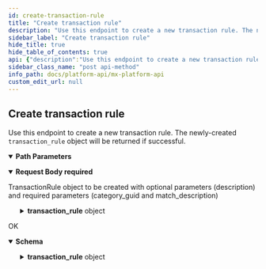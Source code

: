 ```yaml
---
id: create-transaction-rule
title: "Create transaction rule"
description: "Use this endpoint to create a new transaction rule. The newly-created `transaction_rule` object will be returned if successful."
sidebar_label: "Create transaction rule"
hide_title: true
hide_table_of_contents: true
api: {"description":"Use this endpoint to create a new transaction rule. The newly-created `transaction_rule` object will be returned if successful.","operationId":"createTransactionRule","parameters":[{"description":"The unique id for a `user`.","example":"USR-fa7537f3-48aa-a683-a02a-b18940482f54","in":"path","name":"user_guid","required":true,"schema":{"type":"string"}}],"requestBody":{"content":{"application/json":{"schema":{"properties":{"transaction_rule":{"properties":{"category_guid":{"example":"CAT-b1de2a04-db08-b6ed-f6fe-ca2f5b11c2d0","type":"string"},"description":{"example":"Wal-mart food storage","type":"string"},"match_description":{"example":"Wal-mart","type":"string"}},"required":["category_guid","match_description"],"type":"object"}},"type":"object"}}},"description":"TransactionRule object to be created with optional parameters (description) and required parameters (category_guid and match_description)","required":true},"responses":{"200":{"content":{"application/vnd.mx.api.v1+json":{"schema":{"properties":{"transaction_rule":{"properties":{"category_guid":{"example":"CAT-b1de2a04-db08-b6ed-f6fe-ca2f5b11c2d0","nullable":true,"type":"string"},"created_at":{"example":"2018-10-02T22:00:50+00:00","nullable":true,"type":"string"},"description":{"example":"Wal-mart food storage","nullable":true,"type":"string"},"guid":{"example":"TXR-a080e0f9-a2d4-4d6f-9e03-672cc357a4d3","nullable":true,"type":"string"},"match_description":{"example":"Wal-mart","nullable":true,"type":"string"},"updated_at":{"example":"2018-10-02T23:54:40+00:00","nullable":true,"type":"string"},"user_guid":{"example":"USR-22fc3203-b3e6-8340-43db-8e50b2f56995","nullable":true,"type":"string"}},"type":"object"}},"type":"object"}}},"description":"OK"}},"tags":["users"],"method":"post","path":"/users/{user_guid}/transaction_rules","servers":[{"url":"https://api.mx.com"},{"url":"https://int-api.mx.com"}],"security":[{"basicAuth":[]}],"securitySchemes":{"basicAuth":{"scheme":"basic","type":"http"}},"jsonRequestBodyExample":{"transaction_rule":{"category_guid":"CAT-b1de2a04-db08-b6ed-f6fe-ca2f5b11c2d0","description":"Wal-mart food storage","match_description":"Wal-mart"}},"info":{"contact":{"name":"MX Platform API","url":"https://www.mx.com/products/platform-api"},"description":"The MX Platform API is a powerful, fully-featured API designed to make aggregating and enhancing financial data easy and reliable. It can seamlessly connect your app or website to tens of thousands of financial institutions.","title":"MX Platform API","version":"0.1.0"},"postman":{"name":"Create transaction rule","description":{"content":"Use this endpoint to create a new transaction rule. The newly-created `transaction_rule` object will be returned if successful.","type":"text/plain"},"url":{"path":["users",":user_guid","transaction_rules"],"host":["{{baseUrl}}"],"query":[],"variable":[{"disabled":false,"description":{"content":"(Required) The unique id for a `user`.","type":"text/plain"},"type":"any","value":"","key":"user_guid"}]},"header":[{"key":"Content-Type","value":"application/json"},{"key":"Accept","value":"application/vnd.mx.api.v1+json"}],"method":"POST","body":{"mode":"raw","raw":"\"\"","options":{"raw":{"language":"json"}}}}}
sidebar_class_name: "post api-method"
info_path: docs/platform-api/mx-platform-api
custom_edit_url: null
---
```



## Create transaction rule



Use this endpoint to create a new transaction rule. The newly-created `transaction_rule` object will be returned if successful.

<details style={{"marginBottom":"1rem"}} data-collapsed={false} open={true}><summary style={{}}><strong>Path Parameters</strong></summary><div><ul><ParamsItem className={"paramsItem"} param={{"description":"The unique id for a `user`.","example":"USR-fa7537f3-48aa-a683-a02a-b18940482f54","in":"path","name":"user_guid","required":true,"schema":{"type":"string"}}}></ParamsItem></ul></div></details><MimeTabs><TabItem label={"application/json"} value={"application/json-schema"}><details style={{}} data-collapsed={false} open={true}><summary style={{"textAlign":"left"}}><strong>Request Body</strong><strong style={{"fontSize":"var(--ifm-code-font-size)","color":"var(--openapi-required)"}}> required</strong></summary><div style={{"textAlign":"left","marginLeft":"1rem"}}><div style={{"marginTop":"1rem","marginBottom":"1rem"}}>

TransactionRule object to be created with optional parameters (description) and required parameters (category_guid and match_description)

</div></div><ul style={{"marginLeft":"1rem"}}><SchemaItem collapsible={true} className={"schemaItem"}><details style={{}}><summary style={{}}><strong>transaction_rule</strong><span style={{"opacity":"0.6"}}> object</span></summary><div style={{"marginLeft":"1rem"}}><SchemaItem collapsible={false} name={"category_guid"} required={true} schemaName={"string"} qualifierMessage={undefined} schema={{"example":"CAT-b1de2a04-db08-b6ed-f6fe-ca2f5b11c2d0","type":"string"}}></SchemaItem><SchemaItem collapsible={false} name={"description"} required={false} schemaName={"string"} qualifierMessage={undefined} schema={{"example":"Wal-mart food storage","type":"string"}}></SchemaItem><SchemaItem collapsible={false} name={"match_description"} required={true} schemaName={"string"} qualifierMessage={undefined} schema={{"example":"Wal-mart","type":"string"}}></SchemaItem></div></details></SchemaItem></ul></details></TabItem></MimeTabs><div><ApiTabs><TabItem label={"200"} value={"200"}><div>

OK

</div><div><MimeTabs schemaType={"response"}><TabItem label={"application/vnd.mx.api.v1+json"} value={"application/vnd.mx.api.v1+json"}><SchemaTabs><TabItem label={"Schema"} value={"Schema"}><details style={{}} data-collapsed={false} open={true}><summary style={{"textAlign":"left"}}><strong>Schema</strong></summary><div style={{"textAlign":"left","marginLeft":"1rem"}}></div><ul style={{"marginLeft":"1rem"}}><SchemaItem collapsible={true} className={"schemaItem"}><details style={{}}><summary style={{}}><strong>transaction_rule</strong><span style={{"opacity":"0.6"}}> object</span></summary><div style={{"marginLeft":"1rem"}}><SchemaItem collapsible={false} name={"category_guid"} required={false} schemaName={"string"} qualifierMessage={undefined} schema={{"example":"CAT-b1de2a04-db08-b6ed-f6fe-ca2f5b11c2d0","nullable":true,"type":"string"}}></SchemaItem><SchemaItem collapsible={false} name={"created_at"} required={false} schemaName={"string"} qualifierMessage={undefined} schema={{"example":"2018-10-02T22:00:50+00:00","nullable":true,"type":"string"}}></SchemaItem><SchemaItem collapsible={false} name={"description"} required={false} schemaName={"string"} qualifierMessage={undefined} schema={{"example":"Wal-mart food storage","nullable":true,"type":"string"}}></SchemaItem><SchemaItem collapsible={false} name={"guid"} required={false} schemaName={"string"} qualifierMessage={undefined} schema={{"example":"TXR-a080e0f9-a2d4-4d6f-9e03-672cc357a4d3","nullable":true,"type":"string"}}></SchemaItem><SchemaItem collapsible={false} name={"match_description"} required={false} schemaName={"string"} qualifierMessage={undefined} schema={{"example":"Wal-mart","nullable":true,"type":"string"}}></SchemaItem><SchemaItem collapsible={false} name={"updated_at"} required={false} schemaName={"string"} qualifierMessage={undefined} schema={{"example":"2018-10-02T23:54:40+00:00","nullable":true,"type":"string"}}></SchemaItem><SchemaItem collapsible={false} name={"user_guid"} required={false} schemaName={"string"} qualifierMessage={undefined} schema={{"example":"USR-22fc3203-b3e6-8340-43db-8e50b2f56995","nullable":true,"type":"string"}}></SchemaItem></div></details></SchemaItem></ul></details></TabItem><TabItem label={"Example (from schema)"} value={"Example (from schema)"}><ResponseSamples responseExample={"{\n  \"transaction_rule\": {\n    \"category_guid\": \"CAT-b1de2a04-db08-b6ed-f6fe-ca2f5b11c2d0\",\n    \"created_at\": \"2018-10-02T22:00:50+00:00\",\n    \"description\": \"Wal-mart food storage\",\n    \"guid\": \"TXR-a080e0f9-a2d4-4d6f-9e03-672cc357a4d3\",\n    \"match_description\": \"Wal-mart\",\n    \"updated_at\": \"2018-10-02T23:54:40+00:00\",\n    \"user_guid\": \"USR-22fc3203-b3e6-8340-43db-8e50b2f56995\"\n  }\n}"} language={"json"}></ResponseSamples></TabItem></SchemaTabs></TabItem></MimeTabs></div></TabItem></ApiTabs></div>
      